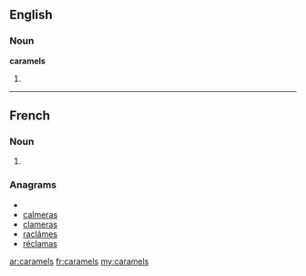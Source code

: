 ==English==

===Noun===
'''caramels'''

# {{plural of|[[caramel]]}}

----

==French==

===Noun===
{{infl|fr|plural}} {{m|p}}

# {{plural of|caramel|lang=French}}

===Anagrams===
* {{alphagram|aacelmrs}}
* [[calmeras#French|calmeras]]
* [[clameras#French|clameras]]
* [[raclâmes#French|raclâmes]]
* [[réclamas#French|réclamas]]

[[ar:caramels]]
[[fr:caramels]]
[[my:caramels]]